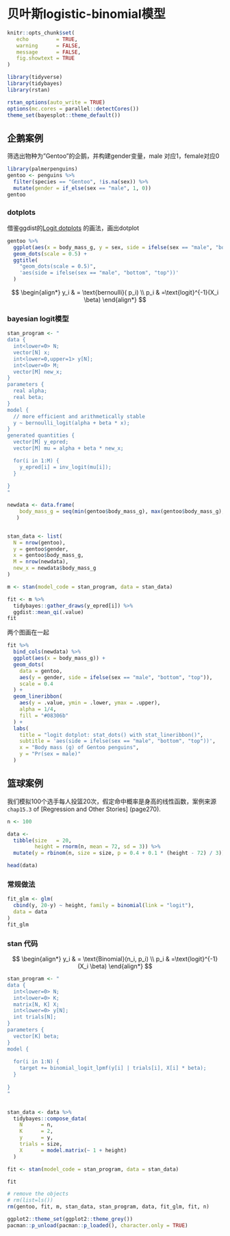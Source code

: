 # 贝叶斯logistic-binomial模型 {#bayesian-glm-logistic-binomial}

```r
knitr::opts_chunk$set(
   echo         = TRUE, 
   warning      = FALSE, 
   message      = FALSE,
   fig.showtext = TRUE
)
```


```r
library(tidyverse)
library(tidybayes)
library(rstan)

rstan_options(auto_write = TRUE)
options(mc.cores = parallel::detectCores())
theme_set(bayesplot::theme_default())

```


## 企鹅案例

筛选出物种为"Gentoo"的企鹅，并构建gender变量，male 对应1，female对应0

```r
library(palmerpenguins)
gentoo <- penguins %>%
  filter(species == "Gentoo", !is.na(sex)) %>% 
  mutate(gender = if_else(sex == "male", 1, 0))
gentoo
```

### dotplots

借鉴ggdist的[Logit dotplots](https://mjskay.github.io/ggdist/articles/dotsinterval.html)
的画法，画出dotplot

```r
gentoo %>%
  ggplot(aes(x = body_mass_g, y = sex, side = ifelse(sex == "male", "bottom", "top"))) +
  geom_dots(scale = 0.5) +
  ggtitle(
    "geom_dots(scale = 0.5)",
    'aes(side = ifelse(sex == "male", "bottom", "top"))'
  )
```

$$
\begin{align*}
y_i & = \text{bernoulli}( p_i) \\
p_i & =\text{logit}^{-1}(X_i \beta) 
\end{align*}
$$

### bayesian logit模型

```r
stan_program <- "
data {
  int<lower=0> N;
  vector[N] x;
  int<lower=0,upper=1> y[N];
  int<lower=0> M;
  vector[M] new_x;  
}
parameters {
  real alpha;
  real beta;
}
model {
  // more efficient and arithmetically stable
  y ~ bernoulli_logit(alpha + beta * x);
}
generated quantities {
  vector[M] y_epred; 
  vector[M] mu = alpha + beta * new_x;

  for(i in 1:M) {
    y_epred[i] = inv_logit(mu[i]);
  }
   
}
"

newdata <- data.frame(
    body_mass_g = seq(min(gentoo$body_mass_g), max(gentoo$body_mass_g), length.out = 100)
   ) 


stan_data <- list(
  N = nrow(gentoo),
  y = gentoo$gender, 
  x = gentoo$body_mass_g,
  M = nrow(newdata),
  new_x = newdata$body_mass_g
)

m <- stan(model_code = stan_program, data = stan_data)
```


```r
fit <- m %>%
  tidybayes::gather_draws(y_epred[i]) %>%
  ggdist::mean_qi(.value)
fit
```



两个图画在一起
```r
fit %>% 
  bind_cols(newdata) %>% 
  ggplot(aes(x = body_mass_g)) +
  geom_dots(
    data = gentoo,
    aes(y = gender, side = ifelse(sex == "male", "bottom", "top")),
    scale = 0.4
  ) +
  geom_lineribbon(
    aes(y = .value, ymin = .lower, ymax = .upper), 
    alpha = 1/4, 
    fill = "#08306b"
  ) +
  labs(
    title = "logit dotplot: stat_dots() with stat_lineribbon()",
    subtitle = 'aes(side = ifelse(sex == "male", "bottom", "top"))',
    x = "Body mass (g) of Gentoo penguins",
    y = "Pr(sex = male)"
  )
```


## 篮球案例

我们模拟100个选手每人投篮20次，假定命中概率是身高的线性函数，案例来源`chap15.3` of [Regression and Other Stories] (page270). 

```r
n <- 100

data <-
  tibble(size   = 20,
         height = rnorm(n, mean = 72, sd = 3)) %>% 
  mutate(y = rbinom(n, size = size, p = 0.4 + 0.1 * (height - 72) / 3))

head(data)
```



### 常规做法
```r
fit_glm <- glm(
  cbind(y, 20-y) ~ height, family = binomial(link = "logit"),
  data = data
)
fit_glm
```


### stan 代码
$$
\begin{align*}
y_i & = \text{Binomial}(n_i, p_i) \\
p_i & =\text{logit}^{-1}(X_i \beta) 
\end{align*}
$$

```r
stan_program <- "
data {
  int<lower=0> N;
  int<lower=0> K;
  matrix[N, K] X;
  int<lower=0> y[N];
  int trials[N];
}
parameters {
  vector[K] beta;
}
model {
  
  for(i in 1:N) {
    target += binomial_logit_lpmf(y[i] | trials[i], X[i] * beta);
  }
  
}
"


stan_data <- data %>%
  tidybayes::compose_data(
    N      = n,
    K      = 2,
    y      = y,
    trials = size,
    X      = model.matrix(~ 1 + height)
  )

fit <- stan(model_code = stan_program, data = stan_data)
```


```r
fit
```



```r
# remove the objects
# rm(list=ls())
rm(gentoo, fit, m, stan_data, stan_program, data, fit_glm, fit, n)
```

```r
ggplot2::theme_set(ggplot2::theme_grey())
pacman::p_unload(pacman::p_loaded(), character.only = TRUE)
```
